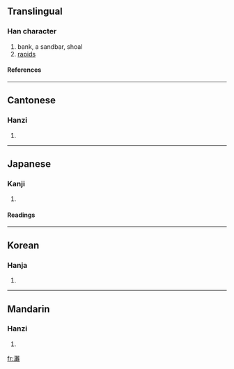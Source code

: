 {{see|滩}}

==Translingual==
===Han character===
{{Han char|rn=85|rad=水|as=19|sn=22|four=3011<sub>4</sub>|canj=水廿人土 (ETOG)}}
# bank, a sandbar, shoal
# [[rapids]]
====References====
{{Han ref|kx=0663.220|dkj=18784|dj=1072.140|hdz=31794.040|uh=7058|ud=28760|bh=C579|bd=50553}}

----
==Cantonese==
===Hanzi===
{{yue-hanzi|jyut=|y=taan1}}
# {{defn|Cantonese}}

----
==Japanese==
===Kanji===
{{ja-kanji|grade=|rs=水19}}
# {{defn|Japanese}} 
====Readings====
{{ja-readings|on=[[だん]] (dan), [[かん]] (kan)|kun=[[せ]] (se), [[なだ]] (nada)}}

----
==Korean==
===Hanja===
{{ko-hanja|hangeul=탄|eumhun=|rv=tan|mr=t'an|y=than}}
# {{defn|Korean}}

----
==Mandarin==
===Hanzi===
{{cmn-hanzi|sim=滩|pin=[[tān]] (tan1)|wg=t'an<sup>1</sup>}}
# {{defn|Mandarin}}

[[fr:灘]]